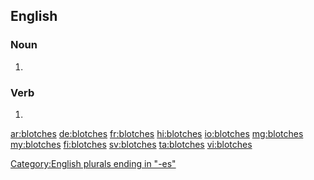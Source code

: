 ==English==

===Noun===
{{head|en|noun plural form}}

# {{plural of|blotch|lang=en}}

===Verb===
{{head|en|verb form}}

# {{en-third-person singular of|blotch}}

[[Category:English plurals ending in "-es"]]

[[ar:blotches]]
[[de:blotches]]
[[fr:blotches]]
[[hi:blotches]]
[[io:blotches]]
[[mg:blotches]]
[[my:blotches]]
[[fi:blotches]]
[[sv:blotches]]
[[ta:blotches]]
[[vi:blotches]]